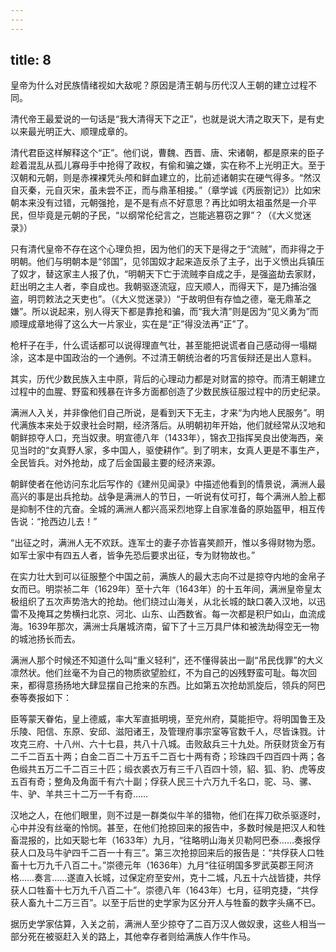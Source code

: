 ```yaml
---
---
---
```

title: 8
---



皇帝为什么对民族情绪视如大敌呢？原因是清王朝与历代汉人王朝的建立过程不同。

清代帝王最爱说的一句话是“我大清得天下之正”，也就是说大清之取天下，是有史以来最光明正大、顺理成章的。

清代君臣这样解释这个“正”。他们说，曹魏、西晋、唐、宋诸朝，都是原来的臣子趁着混乱从孤儿寡母手中抢得了政权，有偷和骗之嫌，实在称不上光明正大。至于汉朝和元朝，则是赤裸裸凭头颅和鲜血建立的，比前述诸朝实在硬气得多。“然汉自灭秦，元自灭宋，虽未尝不正，而与鼎革相接。”（章学诚《丙辰劄记》）比如宋朝本来没有过错，元朝强抢，是不是有点不好意思？再比如明太祖虽然是一介平民，但毕竟是元朝的子民，“以纲常伦纪言之，岂能逃篡窃之罪”？（《大义觉迷录》）

只有清代皇帝不存在这个心理负担，因为他们的天下是得之于“流贼”，而非得之于明朝。他们与明朝本是“邻国”，见邻国奴才起来造反杀了主子，出于义愤出兵镇压了奴才，替这家主人报了仇，“明朝天下亡于流贼李自成之手，是强盗劫去家财，赶出明之主人者，李自成也。我朝驱逐流寇，应天顺人，而得天下，是乃捕治强盗，明罚敕法之天吏也”。（《大义觉迷录》）“于故明但有存恤之德，毫无鼎革之嫌”。所以说起来，别人得天下都是靠抢和骗，而“我大清”则是因为“见义勇为”而顺理成章地得了这么大一片家业，实在是“正”得没法再“正”了。

枪杆子在手，什么谎话都可以说得理直气壮，甚至能把说谎者自己感动得一塌糊涂，这本是中国政治的一个通例。不过清王朝统治者的巧言佞辩还是出人意料。

其实，历代少数民族入主中原，背后的心理动力都是对财富的掠夺。而清王朝建立过程中的血腥、野蛮和残暴在许多方面都创造了少数民族征服过程中的历史纪录。

满洲人入关，并非像他们自己所说，是看到天下无主，才来“为内地人民服务”。明代满族本来处于奴隶社会时期，经济落后。从明朝初年开始，他们就经常从汉地和朝鲜掠夺人口，充当奴隶。明宣德八年（1433年），锦衣卫指挥吴良出使海西，亲见当时的“女真野人家，多中国人，驱使耕作”。到了明末，女真人更是不事生产，全民皆兵。对外抢劫，成了后金国最主要的经济来源。

朝鲜使者在他访问东北后写作的《建州见闻录》中描述他看到的情景说，满洲人最高兴的事是出兵抢劫。战争是满洲人的节日，一听说有仗可打，每个满洲人脸上都是抑制不住的亢奋。全城的满洲人都兴高采烈地穿上自家准备的原始盔甲，相互传告说：“抢西边儿去！”

“出征之时，满洲人无不欢跃。连军士的妻子亦皆喜笑颜开，惟以多得财物为愿。如军士家中有四五人者，皆争先恐后要求出征，专为财物故也。”

在实力壮大到可以征服整个中国之前，满族人的最大志向不过是掠夺内地的金帛子女而已。明崇祯二年（1629年）至十六年（1643年）的十五年间，满洲皇帝皇太极组织了五次声势浩大的抢劫。他们绕过山海关，从北长城的缺口袭入汉地，以迅雷不及掩耳之势横扫北京、河北、山东、山西数省。每一次都是积尸如山，血流成海。1639年那次，满洲士兵屠城济南，留下了十三万具尸体和被洗劫得空无一物的城池扬长而去。

满洲人那个时候还不知道什么叫“重义轻利”，还不懂得装出一副“吊民伐罪”的大义凛然状。他们丝毫不为自己的物质欲望脸红，不为自己的凶残野蛮可耻。每次回来，都得意扬扬地大肆显摆自己抢来的东西。比如第五次抢劫凯旋后，领兵的阿巴泰等奏报如下：

臣等蒙天眷佑，皇上德威，率大军直抵明境，至兖州府，莫能拒守。将明国鲁王及乐陵、阳信、东原、安邱、滋阳诸王，及管理府事宗室等官数千人，尽皆诛戮。计攻克三府、十八州、六十七县，共八十八城。击败敌兵三十九处。所获财货金万有二千二百五十两；白金二百二十万五千二百七十两有奇；珍珠四千四百四十两；各色缎共五万二千二百三十匹；缎衣裘衣万有三千八百四十领，貂、狐、豹、虎等皮五百有奇；整角及角面千有六十副；俘获人民三十六万九千名口，驼、马、骡、牛、驴、羊共三十二万一千有奇……

汉地之人，在他们眼里，则不过是一群类似牛羊的猎物，他们在挥刀砍杀驱逐时，心中并没有丝毫的怜悯。甚至，在他们抢掠回来的报告中，多数时候是把汉人和牲畜混报的，比如天聪七年（1633年）九月，“往略明山海关贝勒阿巴泰……奏报俘获人口及马牛驴四千二百一十有三”。第三次抢掠回来后的报告是：“共俘获人口牲畜十七万九千八百二十。”崇德元年（1636年）九月“往征明国多罗武英郡王阿济格……奏言……遂直入长城，过保定府至安州，克十二城，凡五十六战皆捷，共俘获人口牲畜十七万九千八百二十”。崇德八年（1643年）七月，征明克捷，“共俘获人畜九十二万三百”。以至于后世的史学家为区分开人与牲畜的数字头痛不已。

据历史学家估算，入关之前，满洲人至少掠夺了二百万汉人做奴隶，这些人相当一部分死在被驱赶入关的路上，其他幸存者则给满族人作牛作马。